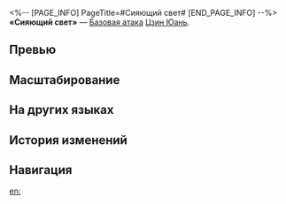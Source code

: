 <%-- [PAGE_INFO]
PageTitle=#Сияющий свет#
[END_PAGE_INFO] --%>
{{Навык Инфобокс
|Название         = Сияющий свет
|Изображение      = Навык Сияющий свет.png
|Персонаж         = Цзин Юань
|Тип              = Базовая атака
|Тэг              = Одиночная атака
|УронСтойк        = 10
|ЭнергияГен       = 20
|Энергия          = 
|Длительность     = 
|Описание         = Наносит выбранному противнику электрический урон, равный {{Цвет|Выделенный|50%—110%}} от силы атаки Цзин Юаня.
|Свойство1        = 
|Масштабирование1 = 
}}
'''«Сияющий свет»''' — [[Базовая атака]] [[Цзин Юань]].

==Превью==
{{Превью
|Файл = Сияющий свет Превью
}}

==Масштабирование==
{{Масштабирование навыка
|50%;60%;70%;80%;90%;100%;110%;120%;130%;140%
}}

==На других языках==
{{На других языках
|en   = Glistening Light
|zhs  = 石火流光
|zht  = 石火流光
|ja   = {{Rubi|電光石火|でんこうせっか}}
|ko   = 전광석화
|es   = Luz reluciente
|fr   = Feux de la lumière
|ru   = Сияющий свет
|th   = Glistening Light
|vi   = Khoảnh Khắc Ngắn Ngủi
|de   = Gleißendes Licht
|id   = Glistening Light
|pt   = Fulgor Radiante
}}

==История изменений==
{{История изменений|3.5}}

==Навигация==
{{Навык Навбокс|Цзин Юань}}

[[en:]]